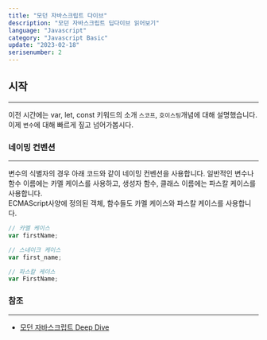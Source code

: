```yaml
---
title: "모던 자바스크립트 다이브"
description: "모던 자바스크립트 딥다이브 읽어보기"
language: "Javascript"
category: "Javascript Basic"
update: "2023-02-18"
serisenumber: 2
---
```

## 시작
---
이전 시간에는 var, let, const 키워드의 소개 `스코프`, `호이스팅`개념에 대해 설명했습니다. 이제 `변수`에 대해 빠르게 짚고 넘어가봅시다.

### 네이밍 컨벤션
---
변수의 식별자의 경우 아래 코드와 같이 네이밍 컨벤션을 사용합니다. 일반적인 변수나 함수 이름에는 카멜 케이스를 사용하고, 생성자 함수, 클래스 이름에는 파스칼 케이스를 사용합니다.  
ECMAScript사양에 정의된 객체, 함수들도 카멜 케이스와 파스칼 케이스를 사용합니다.
```js
// 카멜 케이스
var firstName;

// 스네이크 케이스
var first_name;

// 파스칼 케이스
var FirstName;
```
### 참조
---
- [모던 자바스크립트 Deep Dive](https://www.aladin.co.kr/shop/wproduct.aspx?ItemId=251552545)
